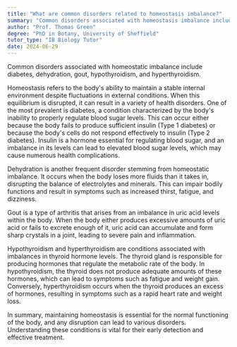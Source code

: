 ```yaml
---
title: "What are common disorders related to homeostasis imbalance?"
summary: "Common disorders associated with homeostasis imbalance include diabetes, dehydration, gout, hypothyroidism, and hyperthyroidism, each affecting the body's ability to maintain stable internal conditions."
author: "Prof. Thomas Green"
degree: "PhD in Botany, University of Sheffield"
tutor_type: "IB Biology Tutor"
date: 2024-06-29
---
```


Common disorders associated with homeostatic imbalance include diabetes, dehydration, gout, hypothyroidism, and hyperthyroidism.

Homeostasis refers to the body's ability to maintain a stable internal environment despite fluctuations in external conditions. When this equilibrium is disrupted, it can result in a variety of health disorders. One of the most prevalent is diabetes, a condition characterized by the body's inability to properly regulate blood sugar levels. This can occur either because the body fails to produce sufficient insulin (Type 1 diabetes) or because the body's cells do not respond effectively to insulin (Type 2 diabetes). Insulin is a hormone essential for regulating blood sugar, and an imbalance in its levels can lead to elevated blood sugar levels, which may cause numerous health complications.

Dehydration is another frequent disorder stemming from homeostatic imbalance. It occurs when the body loses more fluids than it takes in, disrupting the balance of electrolytes and minerals. This can impair bodily functions and result in symptoms such as increased thirst, fatigue, and dizziness.

Gout is a type of arthritis that arises from an imbalance in uric acid levels within the body. When the body either produces excessive amounts of uric acid or fails to excrete enough of it, uric acid can accumulate and form sharp crystals in a joint, leading to severe pain and inflammation.

Hypothyroidism and hyperthyroidism are conditions associated with imbalances in thyroid hormone levels. The thyroid gland is responsible for producing hormones that regulate the metabolic rate of the body. In hypothyroidism, the thyroid does not produce adequate amounts of these hormones, which can lead to symptoms such as fatigue and weight gain. Conversely, hyperthyroidism occurs when the thyroid produces an excess of hormones, resulting in symptoms such as a rapid heart rate and weight loss.

In summary, maintaining homeostasis is essential for the normal functioning of the body, and any disruption can lead to various disorders. Understanding these conditions is vital for their early detection and effective treatment.
    